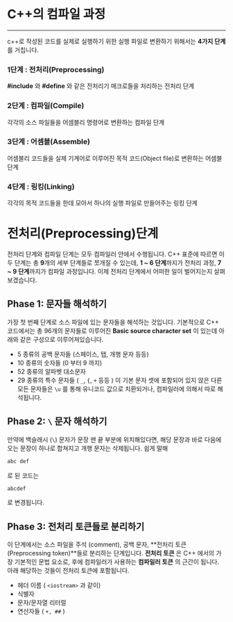 # C++의 컴파일 과정

---

c++로 작성된 코드를 실제로 실행하기 위한 실행 파일로 변환하기 위해서는 **4가지 단계**를 거칩니다.

### 1단계 : 전처리(Preprocessing)

**\#include** 와 **\#define** 와 같은 전처리기 매크로들을 처리하는 전처리 단계

### 2단계 : 컴파일(Compile)

각각의 소스 파일들을 어셈블리 명령어로 변환하는 컴파일 단계

### 3단계 : 어셈블(Assemble)

어셈블리 코드들을 실제 기계어로 이루어진 목적 코드(Object file)로 변환하는 어셈블 단계

### 4단계 : 링킹(Linking)

각각의 목적 코드들을 한데 모아서 하나의 실행 파일로 만들어주는 링킹 단계

# 전처리(Preprocessing)단계

전처리 단계와 컴파일 단계는 모두 컴파일러 안에서 수행됩니다. C++ 표준에 따르면 이 두 단계는 총 **9**개의 세부 단계들로 쪼개질 수 있는데,
**1 ~ 6 단계**까지가 전처리 과정,
**7 ~ 9 단계**까지가 컴파일 과정입니다.
이제 전처리 단계에서 어떠한 일이 벌어지는지 살펴보겠습니다.

## Phase 1: 문자들 해석하기

가장 첫 번째 단계로 소스 파일에 있는 문자들을 해석하는 것입니다. 기본적으로 C++ 코드에서는 총 96개의 문자들로 이루어진 **Basic source character set** 이 있는데 아래와 같은 구성으로 이루어져있습니다.

- 5 종류의 공백 문자들 (스페이스, 탭, 개행 문자 등등)
- 10 종류의 숫자들 (0 부터 9 까지)
- 52 종류의 알파벳 대소문자
- 29 종류의 특수 문자들 ( `_`, `{`, `+` 등등 )
  이 기본 문자 셋에 포함되어 있지 않은 다른 모든 문자들은 `\u` 를 통해 유니코드 값으로 치환되거나, 컴파일러에 의해서 따로 해석됩니다.

## Phase 2: `\` 문자 해석하기

만약에 백슬래시 (`\`) 문자가 문장 맨 끝 부분에 위치해있다면, 해당 문장과 바로 다음에 오는 문장이 하나로 합쳐지고 개행 문자는 삭제됩니다. 쉽게 말해

```cpp
abc def
```

로 된 코드는

```cpp
abcdef
```

로 변경됩니다.

## Phase 3: 전처리 토큰들로 분리하기

이 단계에서는 소스 파일을 주석 (comment), 공백 문자, **전처리 토큰(Preprocessing token)**들로 분리하는 단계입니다.
**전처리 토큰** 은 C++ 에서의 가장 기본적인 문법 요소로, 후에 컴파일러가 사용하는 **컴파일러 토큰** 의 근간이 됩니다. 아래 해당하는 것들이 전처리 토큰에 포함됩니다.

- 헤더 이름 ( `<iostream>` 과 같이)
- 식별자
- 문자/문자열 리터럴
- 연산자들 ( `+, ##` )
